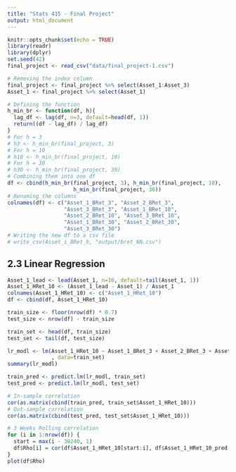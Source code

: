 ---
title: "Stats 415 - Final Project"
output: html_document
---

```{r setup, include=FALSE}
knitr::opts_chunk$set(echo = TRUE)
library(readr)
library(dplyr)
set.seed(42)
final_project <- read_csv("data/final_project-1.csv")
```

```{r}
# Removing the index column
final_project <- final_project %>% select(Asset_1:Asset_3)
Asset_1 <- final_project %>% select(Asset_1)

# Defining the function
h_min_br <- function(df, h){
  lag_df <- lag(df, n=3, default=head(df, 1))
  return((df - lag_df) / lag_df)
}
# For h = 3
# h3 <- h_min_br(final_project, 3)
# For h = 10
# h10 <- h_min_br(final_project, 10)
# For h = 30
# h30 <- h_min_br(final_project, 30)
# Combining them into one df
df <- cbind(h_min_br(final_project, 3), h_min_br(final_project, 10), 
                     h_min_br(final_project, 30))
# Renaming the columns
colnames(df) <- c("Asset_1_BRet_3", "Asset_2_BRet_3", 
                  "Asset_3_BRet_3", "Asset_1_BRet_10", 
                  "Asset_2_BRet_10", "Asset_3_BRet_10", 
                  "Asset_1_BRet_30", "Asset_2_BRet_30", 
                  "Asset_3_BRet_30")
# Writing the new df to a csv file
# write_csv(Asset_i_BRet_h, "output/bret_NN.csv")
```

## 2.3 Linear Regression
```{r}
Asset_1_lead <- lead(Asset_1, n=10, default=tail(Asset_1, 1))
Asset_1_HRet_10 <- (Asset_1_lead - Asset_1) / Asset_1
colnames(Asset_1_HRet_10) <- c("Asset_1_HRet_10")
df <- cbind(df, Asset_1_HRet_10)

train_size <- floor(nrow(df) * 0.7)
test_size <- nrow(df) - train_size

train_set <- head(df, train_size)
test_set <- tail(df, test_size)

lr_modl <- lm(Asset_1_HRet_10 ~ Asset_1_BRet_3 + Asset_2_BRet_3 + Asset_3_BRet_3
              , data=train_set)
summary(lr_modl)

train_pred <- predict.lm(lr_modl, train_set)
test_pred <- predict.lm(lr_modl, test_set)

# In-sample correlation
cor(as.matrix(cbind(train_pred, train_set$Asset_1_HRet_10)))
# Out-sample correlation
cor(as.matrix(cbind(test_pred, test_set$Asset_1_HRet_10)))

# 3 Weeks Rolling correlation
for (i in 1:nrow(df)) {
  start = max(i - 30240, 1)
  df$Rho[i] = cor(df$Asset_1_HRet_10[start:i], df$Asset_1_HRet_10_pred[start:i])
}
plot(df$Rho)
```

